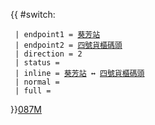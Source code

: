 {{ #switch: {{{format|}}}
  | endpoint1 = [[葵芳站]]
  | endpoint2 = [[葵青貨櫃碼頭|四號貨櫃碼頭]]
  | direction = 2
  | status = 
  | inline = [[葵芳站]] ↔ [[葵青貨櫃碼頭|四號貨櫃碼頭]]
  | normal =
  | full =
}}<noinclude>[[category:新界專線小巴路線模板|087M]]</noinclude>